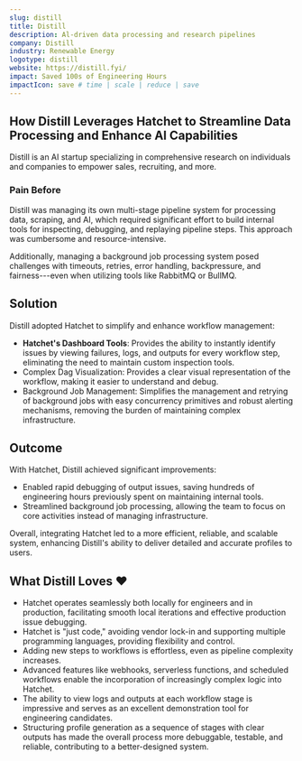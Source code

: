 ```yaml
---
slug: distill
title: Distill
description: Al-driven data processing and research pipelines
company: Distill
industry: Renewable Energy
logotype: distill
website: https://distill.fyi/
impact: Saved 100s of Engineering Hours
impactIcon: save # time | scale | reduce | save
---
```


## How Distill Leverages Hatchet to Streamline Data Processing and Enhance AI Capabilities

Distill is an AI startup specializing in comprehensive research on individuals and companies to empower sales, recruiting, and more.

### Pain Before

Distill was managing its own multi-stage pipeline system for processing data, scraping, and AI, which required significant effort to build internal tools for inspecting, debugging, and replaying pipeline steps. This approach was cumbersome and resource-intensive.

Additionally, managing a background job processing system posed challenges with timeouts, retries, error handling, backpressure, and fairness---even when utilizing tools like RabbitMQ or BullMQ.

## Solution

Distill adopted Hatchet to simplify and enhance workflow management:

- **Hatchet's Dashboard Tools**: Provides the ability to instantly identify issues by viewing failures, logs, and outputs for every workflow step, eliminating the need to maintain custom inspection tools.
- Complex Dag Visualization: Provides a clear visual representation of the workflow, making it easier to understand and debug.
- Background Job Management: Simplifies the management and retrying of background jobs with easy concurrency primitives and robust alerting mechanisms, removing the burden of maintaining complex infrastructure.

## Outcome

With Hatchet, Distill achieved significant improvements:

- Enabled rapid debugging of output issues, saving hundreds of engineering hours previously spent on maintaining internal tools.
- Streamlined background job processing, allowing the team to focus on core activities instead of managing infrastructure.

Overall, integrating Hatchet led to a more efficient, reliable, and scalable system, enhancing Distill's ability to deliver detailed and accurate profiles to users.

## What Distill Loves ❤️

- Hatchet operates seamlessly both locally for engineers and in production, facilitating smooth local iterations and effective production issue debugging.
- Hatchet is "just code," avoiding vendor lock-in and supporting multiple programming languages, providing flexibility and control.
- Adding new steps to workflows is effortless, even as pipeline complexity increases.
- Advanced features like webhooks, serverless functions, and scheduled workflows enable the incorporation of increasingly complex logic into Hatchet.
- The ability to view logs and outputs at each workflow stage is impressive and serves as an excellent demonstration tool for engineering candidates.
- Structuring profile generation as a sequence of stages with clear outputs has made the overall process more debuggable, testable, and reliable, contributing to a better-designed system.
